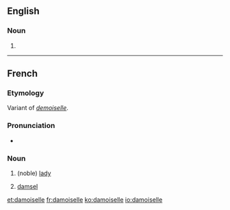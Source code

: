 ==English==

===Noun===
{{en-noun}}

# {{obsolete spelling of|damsel}}

----

==French==

===Etymology===
Variant of ''[[demoiselle]]''.

===Pronunciation===
* {{IPA|/damwazɛl/|lang=fr}}

===Noun===
{{fr-noun|f}}

# {{context|archaic|lang=fr}} (noble) [[lady]]
# {{context|historical|lang=fr}} [[damsel]]

[[et:damoiselle]]
[[fr:damoiselle]]
[[ko:damoiselle]]
[[io:damoiselle]]